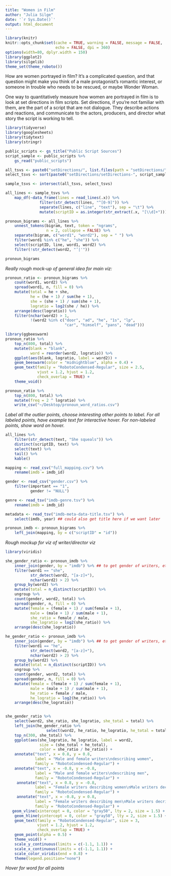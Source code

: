 ```yaml
---
title: "Women in Film"
author: "Julia Silge"
date: '`r Sys.Date()`'
output: html_document
---
```


```r
library(knitr)
knitr::opts_chunk$set(cache = TRUE, warning = FALSE, message = FALSE, 
                      echo = FALSE, dpi = 360)
options(width=80, dplyr.width = 150)
library(ggplot2)
library(silgelib)
theme_set(theme_roboto())
```

How are women portrayed in film? It's a complicated question, and that question might make you think of a male protagonist's romantic interest, or someone in trouble who needs to be rescued, or maybe Wonder Woman.

One way to quantitatively measure how women are portrayed in film is to look at set directions in film scripts. Set directions, if you're not familiar with them, are the part of a script that are not dialogue. They describe actions and reactions, and communicate to the actors, producers, and director what story the script is working to tell. 


```r
library(tidyverse)
library(googlesheets)
library(tidytext)
library(stringr)

public_scripts <- gs_title("Public Script Sources")
script_sample <- public_scripts %>%
    gs_read("public_scripts")

all_tsvs <- paste0("setDirections/", list.files(path = "setDirections/", pattern = ".tsv$"))
select_tsvs <- sort(paste0("setDirections/setDirections-", script_sample$script_id, ".tsv"))

sample_tsvs <- intersect(all_tsvs, select_tsvs)

all_lines <- sample_tsvs %>%
    map_df(~data_frame(lines = read_lines(.x)) %>%
               filter(str_detect(lines, "^[0-9]")) %>%
               separate(lines, c("line", "text"), sep = "\t") %>%
               mutate(scriptID = as.integer(str_extract(.x, "[\\d]+"))))

pronoun_bigrams <- all_lines %>%
    unnest_tokens(bigram, text, token = "ngrams", 
                  n = 2, collapse = FALSE) %>%
    separate(bigram, c("word1", "word2"), sep = " ") %>%
    filter(word1 %in% c("he", "she")) %>%
    select(scriptID, line, word1, word2) %>%
    filter(!str_detect(word2, "’|'"))

pronoun_bigrams
```

*Really rough mock-up of general idea for main viz:*

```r
pronoun_ratio <- pronoun_bigrams %>%
    count(word1, word2) %>%
    spread(word1, n, fill = 0) %>%
    mutate(total = he + she,
           he = (he + 1) / sum(he + 1),
           she = (she + 1) / sum(she + 1),
           logratio = log2(she / he)) %>%
    arrange(desc(logratio)) %>%
    filter(nchar(word2) > 1,
           !(word2 %in% c("door", "ad", "he", "1s", "lp",
                          "car", "himself", "pans", "dead")))

library(ggbeeswarm)
pronoun_ratio %>%
    top_n(800, total) %>%
    mutate(blank = "blank",
           word = reorder(word2, logratio)) %>%
    ggplot(aes(blank, logratio, label = word2)) +
    geom_beeswarm(color = "midnightblue", alpha = 0.4) +
    geom_text(family = "RobotoCondensed-Regular", size = 2.5, 
              vjust = 1.2, hjust = 1.2,
              check_overlap = TRUE) +
    theme_void()

pronoun_ratio %>%
    top_n(800, total) %>%
    mutate(freq = 2 ^ logratio) %>%
    write_csv("~/Desktop/pronoun_word_ratios.csv")
```

*Label all the outlier points, choose interesting other points to label. For all labeled points, have example text for interactive hover. For non-labeled points, show word on hover.*


```r
all_lines %>%
    filter(str_detect(text, "She squeals")) %>%
    distinct(scriptID, text) %>%
    select(text) %>%
    tail() %>%
    kable()
```



```r

mapping <- read_csv("full_mapping.csv") %>%
    rename(imdb = imdb_id)

gender <- read_csv("gender.csv") %>%
    filter(important == "1",
           gender != "NULL")

genre <- read_tsv("imdb-genre.tsv") %>%
    rename(imdb = imdb_id)

metadata <- read_tsv("imdb-meta-data-title.tsv") %>%
    select(imdb, year) ## could also get title here if we want later

pronoun_imdb <- pronoun_bigrams %>%
    left_join(mapping, by = c("scriptID" = "id")) 
```


*Rough mockup for viz of writer/director viz*

```r
library(viridis)

she_gender_ratio <- pronoun_imdb %>%
    inner_join(gender, by = "imdb") %>% ## to get gender of writers, etc
    filter(word1 == "she",
           str_detect(word2, "[a-z]+"),
           nchar(word2) > 2) %>%
    group_by(word2) %>%
    mutate(total = n_distinct(scriptID)) %>%
    ungroup %>%
    count(gender, word2, total) %>%
    spread(gender, n, fill = 0) %>%
    mutate(female = (female + 1) / sum(female + 1),
           male = (male + 1) / sum(male + 1),
           she_ratio = female / male,
           she_logratio = log2(she_ratio)) %>%
    arrange(desc(she_logratio))

he_gender_ratio <- pronoun_imdb %>%
    inner_join(gender, by = "imdb") %>% ## to get gender of writers, etc
    filter(word1 == "he",
           str_detect(word2, "[a-z]+"),
           nchar(word2) > 2) %>%
    group_by(word2) %>%
    mutate(total = n_distinct(scriptID)) %>%
    ungroup %>%
    count(gender, word2, total) %>%
    spread(gender, n, fill = 0) %>%
    mutate(female = (female + 1) / sum(female + 1),
           male = (male + 1) / sum(male + 1),
           he_ratio = female / male,
           he_logratio = log2(he_ratio)) %>%
    arrange(desc(he_logratio))


she_gender_ratio %>%
    select(word2, she_ratio, she_logratio, she_total = total) %>%
    left_join(he_gender_ratio %>%
                  select(word2, he_ratio, he_logratio, he_total = total)) %>%
    top_n(300, she_total) %>%
    ggplot(aes(she_logratio, he_logratio, label = word2,
               size = (she_total + he_total),
               color = she_ratio / he_ratio)) +
    annotate("text", x = 0.8, y = 0.8,
             label = "Male and female writers\ndescribing women",
             family = "RobotoCondensed-Regular") +
    annotate("text", x = -0.8, y = -0.8,
             label = "Male and female writers\ndescribing men",
             family = "RobotoCondensed-Regular") +
     annotate("text", x = 0.8, y = -0.8,
             label = "Female writers describing women\nMale writers decribing men",
             family = "RobotoCondensed-Regular") +
     annotate("text", x = -0.8, y = 0.8,
             label = "Female writers describing men\nMale writers decribing women",
             family = "RobotoCondensed-Regular") +
   geom_vline(xintercept = 0, color = "gray50", lty = 2, size = 1.5) +
    geom_hline(yintercept = 0, color = "gray50", lty = 2, size = 1.5) +
    geom_text(family = "RobotoCondensed-Regular", size = 3, 
              vjust = 1.2, hjust = 1.2,
              check_overlap = TRUE) +
    geom_point(alpha = 0.5) +
    theme_void() +
    scale_y_continuous(limits = c(-1.1, 1.1)) +
    scale_x_continuous(limits = c(-1.1, 1.1)) +
    scale_color_viridis(end = 0.8) +
    theme(legend.position="none")


```

*Hover for word for all points*

